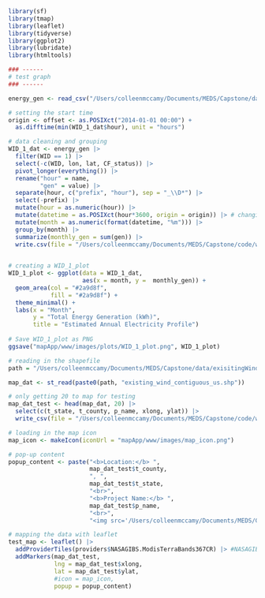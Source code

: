 

```r

library(sf)
library(tmap)
library(leaflet)
library(tidyverse)
library(ggplot2)
library(lubridate)
library(htmltools)

### ------
# test graph
### ------

energy_gen <- read_csv("/Users/colleenmccamy/Documents/MEDS/Capstone/data/us_WID_latlon_2014.csv")

# setting the start time
origin <- offset <- as.POSIXct("2014-01-01 00:00") +
  as.difftime(min(WID_1_dat$hour), unit = "hours")

# data cleaning and grouping
WID_1_dat <- energy_gen |> 
  filter(WID == 1) |> 
  select(-c(WID, lon, lat, CF_status)) |> 
  pivot_longer(everything()) |> 
  rename("hour" = name,
         "gen" = value) |> 
  separate(hour, c("prefix", "hour"), sep = "_\\D*") |> 
  select(-prefix) |> 
  mutate(hour = as.numeric(hour)) |> 
  mutate(datetime = as.POSIXct(hour*3600, origin = origin)) |> # changing time into a datetime 
  mutate(month = as.numeric(format(datetime, "%m"))) |> 
  group_by(month) |> 
  summarize(monthly_gen = sum(gen)) |> 
  write.csv(file = "/Users/colleenmccamy/Documents/MEDS/Capstone/code/wind-retrofit-app/mapApp/data/WID1_dat_clean.csv")

  
# creating a WID_1_plot
WID_1_plot <- ggplot(data = WID_1_dat, 
                     aes(x = month, y =  monthly_gen)) +
  geom_area(col = "#2a9d8f",
            fill = "#2a9d8f") +
  theme_minimal() +
  labs(x = "Month",
       y = "Total Energy Generation (kWh)",
       title = "Estimated Annual Electricity Profile")
  
# Save WID_1_plot as PNG
ggsave("mapApp/www/images/plots/WID_1_plot.png", WID_1_plot)

# reading in the shapefile
path = "/Users/colleenmccamy/Documents/MEDS/Capstone/data/exisitingWindContUS/"

map_dat <- st_read(paste0(path, "existing_wind_contiguous_us.shp"))

# only getting 20 to map for testing
map_dat_test <- head(map_dat, 20) |> 
  select(c(t_state, t_county, p_name, xlong, ylat)) |> 
  write_csv(file = "/Users/colleenmccamy/Documents/MEDS/Capstone/code/wind-retrofit-app/mapApp/data/map_test_data_clean.csv")

# loading in the map icon
map_icon <- makeIcon(iconUrl = "mapApp/www/images/map_icon.png")

# pop-up content
popup_content <- paste("<b>Location:</b> ",
                       map_dat_test$t_county,
                       ", ",
                       map_dat_test$t_state, 
                       "<br>",
                       "<b>Project Name:</b> ",
                       map_dat_test$p_name, 
                       "<br>",
                       "<img src='/Users/colleenmccamy/Documents/MEDS/Capstone/code/wind-retrofit-app/mapApp/www/images/plots/WID_1_plot.png' width='400'>")

# mapping the data with leaflet
test_map <- leaflet() |> 
  addProviderTiles(providers$NASAGIBS.ModisTerraBands367CR) |> #NASAGIBS.ViirsEarthAtNight2012
  addMarkers(map_dat_test, 
             lng = map_dat_test$xlong, 
             lat = map_dat_test$ylat,
             #icon = map_icon,
             popup = popup_content)

```

